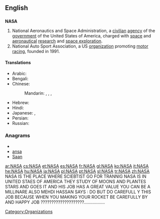 {{also|nasa|näsa}}
==English==

==={{acronym}}===
{{wikipedia|NASA}}
'''NASA'''

# National Aeronautics and Space Administration, a [[civilian]] [[agency]] of the [[government]] of the United States of America, charged with [[space]] and [[aeronautical]] [[research]] and [[space exploration]].
# National Auto Sport Association, a US [[organization]] promoting [[motor racing]], founded in 1991.

====Translations====
{{trans-top|National Aeronautics and Space Administration}}
* Arabic: {{t-|ar|ناسا|f|tr=naasa}}
* Bengali: {{t|bn|নাসা|tr=nāsā|sc=Beng|xs=Bengali}}
* Chinese:
*: Mandarin: {{t|cmn|美國國家航空航天局|sc=Hani}}, {{t|cmn|美国国家航空航天局|tr=Měiguó guójiā hángkōng hángtiānjú|sc=Hani}}, {{qualifier|Taiwan}} {{t|cmn|美國國家航空暨太空總署|sc=Hani}}, {{t|cmn|美国国家航空暨太空总署|tr=Měiguó guójiā hángkōng jì tàikōng zǒngshǔ|sc=Hani}}
{{trans-mid}}
* Hebrew: {{t|he|אס"א}}
* Hindi: {{t-|hi|नासा|tr=nāsā|xs=Hindi}}
* Japanese: {{t-|ja|米航空宇宙局|tr=べいこうくううちゅうきょく, Bei kōkū uchū-kyoku}}, {{t|ja|アメリカ航空宇宙局|tr=あめりかこうくううちゅうきょく, Amerika-kōkū-uchūkyoku}}
* Persian: {{t-|fa|ناسا|tr=nâsâ}}
* Russian: {{t-|ru|НАСА|f|n|tr=NÁSA}}
{{trans-bottom}}

===Anagrams===
* {{alphagram|aans}}
* [[ansa#English|ansa]]
* [[Saan#English|Saan]]


[[Category:Organizations]]

[[ar:NASA]]
[[cs:NASA]]
[[et:NASA]]
[[es:NASA]]
[[fr:NASA]]
[[gl:NASA]]
[[ko:NASA]]
[[it:NASA]]
[[he:NASA]]
[[hu:NASA]]
[[ja:NASA]]
[[pl:NASA]]
[[pt:NASA]]
[[sl:NASA]]
[[tr:NASA]]
[[zh:NASA]]
NASA IS THE PLACE WHERE SCIEBTIST GO FOR TRANNIG NASA IS IN UNITED STAES OF AMERICA THEY STUDY OF MOONS  AND  PLANTES STARS AND GOES IT AND HIS JOB HAS A GREAT VALUE YOU CAN BE A  MILLINARE ALSO MEHDI HASSAN SAYS : DO BUT DO CAREFULL Y THIS JOB BECAUSE WHEN YOU MAKING YOUR ROCKET BE CAREFULLY  BY AND HAPPY JOB ????????????????????.................